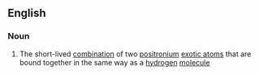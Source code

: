 ==English==
{{wikipedia}}

===Noun===
{{en-noun}}

# {{label|en|physics}} The short-lived [[combination]] of two [[positronium]] [[exotic atom]]s that are bound together in the same way as a [[hydrogen]] [[molecule]]